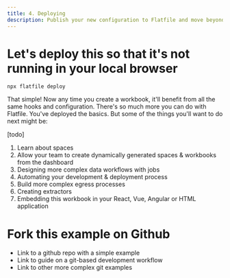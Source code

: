 ```yaml
---
title: 4. Deploying
description: Publish your new configuration to Flatfile and move beyond this simple sandbox.
---
```


# Let's deploy this so that it's not running in your local browser

```
npx flatfile deploy
```

That simple! Now any time you create a workbook, it'll benefit from all the same hooks and configuration. There's so
much more you can do with Flatfile. You've deployed the basics. But some of the things you'll want to do next might be:

[todo]
1. Learn about spaces
2. Allow your team to create dynamically generated spaces & workbooks from the dashboard
3. Designing more complex data workflows with jobs
4. Automating your development & deployment process
5. Build more complex egress processes
6. Creating extractors
7. Embedding this workbook in your React, Vue, Angular or HTML application


# Fork this example on Github

- Link to a github repo with a simple example
- Link to guide on a git-based development workflow
- Link to other more complex git examples
